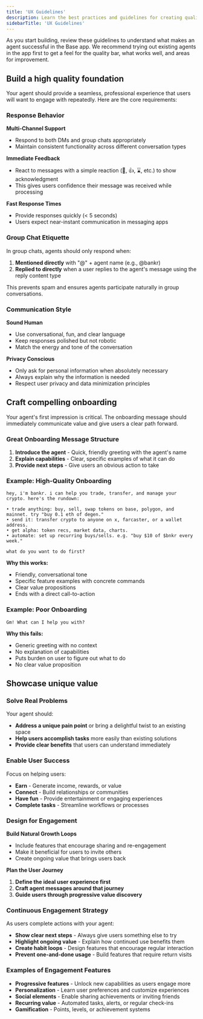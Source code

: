 ```yaml
---
title: 'UX Guidelines'
description: Learn the best practices and guidelines for creating quality agents 
sidebarTitle: 'UX Guidelines'
---
```


As you start building, review these guidelines to understand what makes an agent successful in the Base app. We recommend trying out existing agents in the app first to get a feel for the quality bar, what works well, and areas for improvement.

## Build a high quality foundation

Your agent should provide a seamless, professional experience that users will want to engage with repeatedly. Here are the core requirements:

### Response Behavior

**Multi-Channel Support**
- Respond to both DMs and group chats appropriately
- Maintain consistent functionality across different conversation types

**Immediate Feedback**
- React to messages with a simple reaction (👀, 👍, ⌛, etc.) to show acknowledgment
- This gives users confidence their message was received while processing

**Fast Response Times**
- Provide responses quickly (< 5 seconds)
- Users expect near-instant communication in messaging apps

### Group Chat Etiquette

In group chats, agents should only respond when:

1. **Mentioned directly** with "@" + agent name (e.g., @bankr)
2. **Replied to directly** when a user replies to the agent's message using the reply content type

This prevents spam and ensures agents participate naturally in group conversations.

### Communication Style

**Sound Human**
- Use conversational, fun, and clear language
- Keep responses polished but not robotic
- Match the energy and tone of the conversation

**Privacy Conscious**
- Only ask for personal information when absolutely necessary
- Always explain why the information is needed
- Respect user privacy and data minimization principles

## Craft compelling onboarding

Your agent's first impression is critical. The onboarding message should immediately communicate value and give users a clear path forward.

### Great Onboarding Message Structure

1. **Introduce the agent** - Quick, friendly greeting with the agent's name
2. **Explain capabilities** - Clear, specific examples of what it can do
3. **Provide next steps** - Give users an obvious action to take

### Example: High-Quality Onboarding

```
hey, i'm bankr. i can help you trade, transfer, and manage your crypto. here's the rundown:

• trade anything: buy, sell, swap tokens on base, polygon, and mainnet. try "buy 0.1 eth of degen."
• send it: transfer crypto to anyone on x, farcaster, or a wallet address.
• get alpha: token recs, market data, charts.
• automate: set up recurring buys/sells. e.g. "buy $10 of $bnkr every week."

what do you want to do first?
```

**Why this works:**
- Friendly, conversational tone
- Specific feature examples with concrete commands
- Clear value propositions
- Ends with a direct call-to-action

### Example: Poor Onboarding

```
Gm! What can I help you with?
```

**Why this fails:**
- Generic greeting with no context
- No explanation of capabilities
- Puts burden on user to figure out what to do
- No clear value proposition

## Showcase unique value

### Solve Real Problems

Your agent should:
- **Address a unique pain point** or bring a delightful twist to an existing space
- **Help users accomplish tasks** more easily than existing solutions
- **Provide clear benefits** that users can understand immediately

### Enable User Success

Focus on helping users:
- **Earn** - Generate income, rewards, or value
- **Connect** - Build relationships or communities
- **Have fun** - Provide entertainment or engaging experiences
- **Complete tasks** - Streamline workflows or processes

### Design for Engagement

**Build Natural Growth Loops**
- Include features that encourage sharing and re-engagement
- Make it beneficial for users to invite others
- Create ongoing value that brings users back

**Plan the User Journey**
1. **Define the ideal user experience first**
2. **Craft agent messages around that journey**
3. **Guide users through progressive value discovery**

### Continuous Engagement Strategy

As users complete actions with your agent:

- **Show clear next steps** - Always give users something else to try
- **Highlight ongoing value** - Explain how continued use benefits them
- **Create habit loops** - Design features that encourage regular interaction
- **Prevent one-and-done usage** - Build features that require return visits

### Examples of Engagement Features

- **Progressive features** - Unlock new capabilities as users engage more
- **Personalization** - Learn user preferences and customize experiences  
- **Social elements** - Enable sharing achievements or inviting friends
- **Recurring value** - Automated tasks, alerts, or regular check-ins
- **Gamification** - Points, levels, or achievement systems


